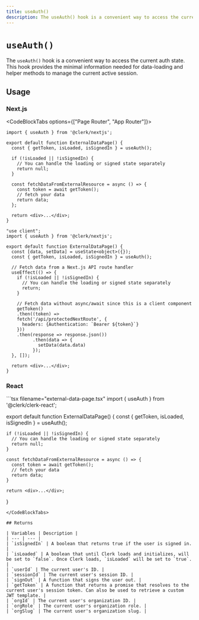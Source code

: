 ```yaml
---
title: useAuth()
description: The useAuth() hook is a convenient way to access the current auth state. This hook provides the minimal information needed for data-loading and helper methods to manage the current active session.
---
```


# `useAuth()`

The `useAuth()` hook is a convenient way to access the current auth state. This hook provides the minimal information needed for data-loading and helper methods to manage the current active session.

## Usage

### Next.js
<CodeBlockTabs options={["Page Router", "App Router"]}>
  ```tsx filename="pages/index.tsx"
  import { useAuth } from '@clerk/nextjs';

  export default function ExternalDataPage() {
    const { getToken, isLoaded, isSignedIn } = useAuth();

    if (!isLoaded || !isSignedIn) {
      // You can handle the loading or signed state separately
      return null;
    }

    const fetchDataFromExternalResource = async () => {
      const token = await getToken();
      // fetch your data
      return data;
    };

    return <div>...</div>;
  }

  ```

  ```tsx filename="/app/pageWithData/clientComponent.tsx"
  "use client";
  import { useAuth } from '@clerk/nextjs';

  export default function ExternalDataPage() {
    const [data, setData] = useState<object>({});
    const { getToken, isLoaded, isSignedIn } = useAuth();

    // Fetch data from a Next.js API route handler
    useEffect(() => {
      if (!isLoaded || !isSignedIn) {
        // You can handle the loading or signed state separately
        return;
      }

      // Fetch data without async/await since this is a client component
      getToken()
      .then((token) =>
      fetch('/api/protectedNextRoute', {
        headers: {Authentication: `Bearer ${token}`}
      }))
      .then(response => response.json())
            .then(data => {
              setData(data.data)
            });
    }, []);

    return <div>...</div>;
  }
  ```
</CodeBlockTabs>

### React
<CodeBlockTabs>
  ```tsx filename="external-data-page.tsx"
  import { useAuth } from '@clerk/clerk-react';

  export default function ExternalDataPage() {
    const { getToken, isLoaded, isSignedIn } = useAuth();

    if (!isLoaded || !isSignedIn) {
      // You can handle the loading or signed state separately
      return null;
    }

    const fetchDataFromExternalResource = async () => {
      const token = await getToken();
      // fetch your data
      return data;
    }

    return <div>...</div>;
  }

  ```
</CodeBlockTabs>

## Returns

| Variables | Description |
| --- | --- |
| `isSignedIn` | A boolean that returns true if the user is signed in. |
| `isLoaded` | A boolean that until Clerk loads and initializes, will be set to `false`. Once Clerk loads, `isLoaded` will be set to `true`. |
| `userId` | The current user's ID. |
| `sessionId` | The current user's session ID. |
| `signOut` | A function that signs the user out. |
| `getToken` | A function that returns a promise that resolves to the current user's session token. Can also be used to retrieve a custom JWT template. |
| `orgId` | The current user's organization ID. |
| `orgRole` | The current user's organization role. |
| `orgSlug` | The current user's organization slug. |